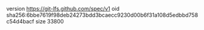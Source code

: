 version https://git-lfs.github.com/spec/v1
oid sha256:6bbe7619f98deb24273bdd3bcaecc9230d00b6f31a108d5edbbd758c54d4bacf
size 33800
